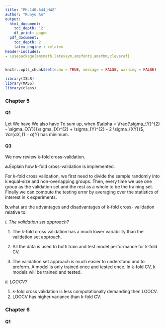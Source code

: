 ---
title: "PH.140.644_HW2"
author: "Kunyu An"
output:
  html_document:
    toc_depth: '2'
    df_print: paged
  pdf_document:
    toc_depth: 2
    latex_engine : xelatex
header-includes:
- \usepackage{amsmath,latexsym,amsfonts,amsthm,cleveref}
---

```{r setup, include=FALSE}
knitr::opts_chunk$set(echo = TRUE, message = FALSE, warning = FALSE)
```


```{r load_libraries,include=FALSE}
library(ISLR)
library(MASS) 
library(class)
```

### Chapter 5
#### Q1
\begin{equation}
\begin{split}
Var(\alpha X, (1-\alpha)Y)&=\alpha^{2}\sigma_{X}^{2}+2\alpha(1-\alpha)\sigma_{XY}+(1-\alpha)^{2}\sigma_{Y}^{2}\\
&=(\sigma_{X}^{2}-2\sigma_{XY}+\sigma_{Y}^{2})\alpha^{2}+2(\sigma_{XY}-\sigma_{Y}^{2})\alpha+\sigma_{Y}^{2}
\end{split}
\end{equation}
Let
\begin{equation}
\frac{\partial Var(\alpha X, (1-\alpha)Y)}{\partial \alpha}=2(\sigma_{X}^{2}-2\sigma_{XY}+\sigma_{Y}^{2})\alpha+2(\sigma_{XY}-\sigma_{Y}^{2})=0
\end{equation}
We have
\begin{equation}
\alpha = \frac{\sigma_{Y}^{2} - \sigma_{XY}}{\sigma_{X}^{2} + \sigma_{Y}^{2} - 2 \sigma_{XY}}    
\end{equation}
We also have
\begin{equation}
\frac{\partial^{2} Var(\alpha X, (1-\alpha)Y)}{\partial \alpha^{2}}=2(\sigma_{X}^{2}-2\sigma_{XY}+\sigma_{Y}^{2})\geq 0
\end{equation}
To sum up, when $\alpha = \frac{\sigma_{Y}^{2} - \sigma_{XY}}{\sigma_{X}^{2} + \sigma_{Y}^{2} - 2 \sigma_{XY}}$, $Var(\alpha X, (1-\alpha)Y)$ has minimum.

#### Q3 
We now review k-fold cross-validation.

**a.**Explain how k-fold cross-validation is implemented.

For k-fold cross validation, we first need to divide the sample randomly into k equal-size and non-overlapping groups. Then, every time we use one group as the validation set and the rest as a whole to be the training set. Finally we can compute the testing error by averaging over the statistics of interest in k experiments.

**b.**what are the advantages and disadvantages of k-fold cross-
validation relative to:

*i. The validation set approach?*

1. The k-fold cross validation has a much lower variability than the validation set approach. 

2. All the data is used to both train and test model performance for k-fold CV.

3. The validation set approach is much easier to understand and to preform. A model is only trained once and tested once. In k-fold CV, k models will be trained and tested.

*ii. LOOCV?*

1. k-fold cross validation is less computationally demanding then LOOCV.
2. LOOCV has higher variance than k-fold CV.

### Chapter 6
#### Q1

